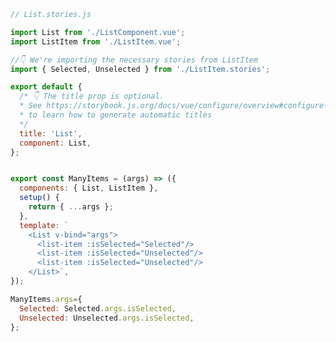 ```js
// List.stories.js

import List from './ListComponent.vue';
import ListItem from './ListItem.vue';

//👇 We're importing the necessary stories from ListItem
import { Selected, Unselected } from './ListItem.stories';

export default {
  /* 👇 The title prop is optional.
  * See https://storybook.js.org/docs/vue/configure/overview#configure-story-loading
  * to learn how to generate automatic titles
  */
  title: 'List',
  component: List,
};


export const ManyItems = (args) => ({
  components: { List, ListItem },
  setup() {
    return { ...args };
  },
  template: `
    <List v-bind="args">
      <list-item :isSelected="Selected"/>
      <list-item :isSelected="Unselected"/>
      <list-item :isSelected="Unselected"/>
    </List>`,
});

ManyItems.args={
  Selected: Selected.args.isSelected,
  Unselected: Unselected.args.isSelected,
};
```